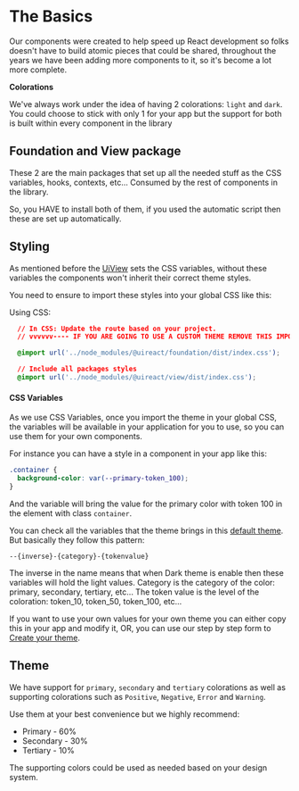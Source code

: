 # The Basics

Our components were created to help speed up React development so folks doesn't have to build atomic pieces that could be shared, throughout the years we have been adding more components to it, so it's become a lot more complete.

**Colorations**

We've always work under the idea of having 2 colorations: `light` and `dark`. You could choose to stick with only 1 for your app but the support for both is built within every component in the library

## Foundation and View package

These 2 are the main packages that set up all the needed stuff as the CSS variables, hooks, contexts, etc... Consumed by the rest of components in the library.

So, you HAVE to install both of them, if you used the automatic script then these are set up automatically.

## Styling

As mentioned before the [UiView](./view) sets the CSS variables, without these variables the components won't inherit their correct theme styles.

You need to ensure to import these styles into your global CSS like this:

Using CSS:
```css
  // In CSS: Update the route based on your project.
  // vvvvvv---- IF YOU ARE GOING TO USE A CUSTOM THEME REMOVE THIS IMPORT ----vvvvvvvv

  @import url('../node_modules/@uireact/foundation/dist/index.css'); 

  // Include all packages styles
  @import url('../node_modules/@uireact/view/dist/index.css'); 
```

#### CSS Variables

As we use CSS Variables, once you import the theme in your global CSS, the variables will be available in your application for you to use, so you can use them for your own components.

For instance you can have a style in a component in your app like this:

```css
.container {
  background-color: var(--primary-token_100);
}
```

And the variable will bring the value for the primary color with token 100 in the element with class `container`.

You can check all the variables that the theme brings in this [default theme](https://github.com/inavac182/uireact/blob/main/packages/foundation/src/default-theme.scss). But basically they follow this pattern:

```
--{inverse}-{category}-{tokenvalue}
```
The inverse in the name means that when Dark theme is enable then these variables will hold the light values.
Category is the category of the color: primary, secondary, tertiary, etc...
The token value is the level of the coloration: token_10, token_50, token_100, etc...

If you want to use your own values for your own theme you can either copy this in your app and modify it, OR, you can use our step by step form to [Create your theme](/create-theme).

## Theme

We have support for `primary`, `secondary` and `tertiary` colorations as well as supporting colorations such as `Positive`, `Negative`, `Error` and `Warning`.

Use them at your best convenience but we highly recommend:

- Primary - 60%
- Secondary - 30%
- Tertiary - 10%

The supporting colors could be used as needed based on your design system.

